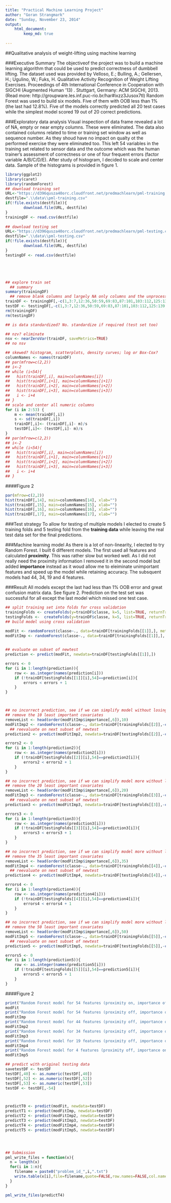 ```yaml
---
title: "Practical Machine Learning Project"
author: "Goran Strangmark"
date: "Sunday, November 23, 2014"
output: 
    html_document:
        keep_md: true
            
---
```

##Qualitative analysis of weight-lifting using machine learning

###Executive Summary
The objectiveof the project was to build a machine learning algorithm that could be used to predict correctness of dumbbell lifting. The dataset used was provided by Velloso, E.; Bulling, A.; Gellersen, H.; Ugulino, W.; Fuks, H. Qualitative Activity Recognition of Weight Lifting Exercises. Proceedings of 4th International Conference in Cooperation with SIGCHI (Augmented Human '13) . Stuttgart, Germany: ACM SIGCHI, 2013. (Read more: http://groupware.les.inf.puc-rio.br/har#ixzz3Jusox7tl)
Random Forest was used to build six models. Five of them with OOB less than 1% (the last had 12.8%). Five of the models correctly predicted all 20 test cases while the simplest model scored 19 out of 20 correct predictions.

###Exploratory data analysis
Visual inspection of data frame revealed a lot of NA, empty or near empty columns. These were eliminated. The data also contained columns related to time or training set window as well as sequence number. As they shoud have no impact on qualty ot the performed exercise they were eliminated too. This left 54 variables in the training set related to sensor data and the outcome which was the human trainer's assessment of correctness or one of four frequent errors (factor variable A/B/C/D/E).
After study of histogram, I decided to scale and center data. Sample of the histograms is provided in figure 1.




```r
library(ggplot2)
library(caret)
library(randomForest)
## download training set
URL<-"https://d396qusza40orc.cloudfront.net/predmachlearn/pml-training.csv"
destfile=".\\data\\pml-training.csv"
if(!file.exists(destfile)){
        download.file(URL, destfile)
}
trainingDF <- read.csv(destfile)
        
## download testing set
URL<-"https://d396qusza40orc.cloudfront.net/predmachlearn/pml-testing.csv"
destfile=".\\data\\pml-testing.csv"
if(!file.exists(destfile)){
        download.file(URL, destfile)
}
testingDF <- read.csv(destfile)





## explore train set
  ## summary
summary(trainingDF)
  ## remove blank columns and largely NA only columns and the unprocessed time stamps
trainDF <- trainingDF[,-c(1,3:7,12:36,50:59,69:83,87:101,103:112,125:139,141:150)]
testDF <- testingDF[,-c(1,3:7,12:36,50:59,69:83,87:101,103:112,125:139,141:150)]
rm(trainingDF)
rm(testingDF)

## is data standardized? No. standardize if required (test set too)

## nzv? eliminate
nsv <- nearZeroVar(trainDF, saveMetrics=TRUE)
## no nsv

## skewed? histogram, scatterplots, density curves; log or Box-Cox?
columnNames <- names(trainDF)
## par(mfrow=c(2,2))
## i<-2
## while (i<54){
##   hist(trainDF[,i], main=columnNames[i])
##   hist(trainDF[,i+1], main=columnNames[i+1])
##   hist(trainDF[,i+2], main=columnNames[i+2])
##   hist(trainDF[,i+3], main=columnNames[i+3])
##   i <- i+4
## }
## scale and center all numeric columns
for (i in 2:53) {
    m <- mean(trainDF[,i])
    s <- sd(trainDF[,i])
    trainDF[,i]<- (trainDF[,i]- m)/s
    testDF[,i]<- (testDF[,i]- m)/s
}
## par(mfrow=c(2,2))
## i<-2
## while (i<54){
##   hist(trainDF[,i], main=columnNames[i])
##   hist(trainDF[,i+1], main=columnNames[i+1])
##   hist(trainDF[,i+2], main=columnNames[i+2])
##   hist(trainDF[,i+3], main=columnNames[i+3])
##   i <- i+4
## }
```
####Figure 2
```r
par(mfrow=c(2,2))
hist(trainDF[,14], main=columnNames[14], xlab="")
hist(trainDF[,15], main=columnNames[15], xlab="")
hist(trainDF[,16], main=columnNames[16], xlab="")
hist(trainDF[,17], main=columnNames[17], xlab="")
```
###Test strategy
To allow for testing of multiple models I elected to create 5 training folds and 5 testing fold from the **training data** while leaving the real test data set for the final predictions.

###Machine learning model
As there is a lot of non-linearity, I elected to try Random Forest.
I built 6 different models. The first used all features and calculated **proximity**. This was rather slow but worked well. As I did not really need the proximity information I removed it in the second model but added **importance** instead as it woud allow me to eleiminate unimportant features and speed up the model while retaining accuracy.
The subsquent models had 44, 34, 19 and 4 features.

###Result
All models except the last had less than 1% OOB error and great confusion matrix data. See figure 2. 
Prediction on the test set was successful for all except the last model which missed one test case.

```r
## split training set into folds for cross validation
trainingFolds <- createFolds(y=trainDF$classe, k=5, list=TRUE, returnTrain=TRUE) 
testingFolds <-  createFolds(y=trainDF$classe, k=5, list=TRUE, returnTrain=FALSE)
## build model using cross validation

modFit <- randomForest(classe~., data=trainDF[trainingFolds[[1]],], method="rf", prox=TRUE)
modFitImp <- randomForest(classe~., data=trainDF[trainingFolds[[1]],], method="rf", importance=TRUE)
	

## evaluate on subset of newtest
prediction <- predict(modFit, newdata=trainDF[testingFolds[[1]],])

errors <- 0
for (i in 1:length(prediction)){
    row <- as.integer(names(prediction[i]))
    if (!trainDF[testingFolds[[1]][i],54]==prediction[i]){
        errors < errors + 1
    }
}



## no incorrect prediction, see if we can simplify model without losing accuracy
## remove the 10 least important covariates
removeList <- head(order(modFitImp$importance[,6]),10)
modFitImp2 <- randomForest(classe~., data=trainDF[trainingFolds[[2]],-c(removeList)], method="rf", importance=TRUE)
  ## reevaluate on next subset of newtest
prediction2 <- predict(modFitImp2, newdata=trainDF[testingFolds[[2]],-c(removeList)])

errors2 <- 0
for (i in 1:length(prediction2)){
    row <- as.integer(names(prediction2[i]))
    if (!trainDF[testingFolds[[2]][i],54]==prediction2[i]){
        errors2 < errors2 + 1
    }
}

## no incorrect prediction, see if we can simplify model more without losing accuracy
## remove the 20 least important covariates
removeList <- head(order(modFitImp$importance[,6]),20)
modFitImp3 <- randomForest(classe~., data=trainDF[trainingFolds[[3]],-c(removeList)], method="rf", importance=TRUE)
  ## reevaluate on next subset of newtest
prediction3 <- predict(modFitImp3, newdata=trainDF[testingFolds[[3]],-c(removeList)])

errors3 <- 0
for (i in 1:length(prediction3)){
    row <- as.integer(names(prediction3[i]))
    if (!trainDF[testingFolds[[3]][i],54]==prediction3[i]){
        errors3 < errors3 + 1
    }
}

## no incorrect prediction, see if we can simplify model more without losing accuracy
## remove the 35 least important covariates
removeList <- head(order(modFitImp$importance[,6]),35)
modFitImp4 <- randomForest(classe~., data=trainDF[trainingFolds[[4]],-c(removeList)], method="rf", importance=TRUE)
  ## reevaluate on next subset of newtest
prediction4 <- predict(modFitImp4, newdata=trainDF[testingFolds[[4]],-c(removeList)])

errors4 <- 0
for (i in 1:length(prediction4)){
    row <- as.integer(names(prediction4[i]))
    if (!trainDF[testingFolds[[4]][i],54]==prediction4[i]){
        errors4 < errors4 + 1
    }
}

## no incorrect prediction, see if we can simplify model more without losing accuracy
## remove the 50 least important covariates
removeList <- head(order(modFitImp$importance[,6]),50)
modFitImp5 <- randomForest(classe~., data=trainDF[trainingFolds[[5]],-c(removeList)], method="rf", importance=TRUE)
  ## reevaluate on next subset of newtest
prediction5 <- predict(modFitImp5, newdata=trainDF[testingFolds[[5]],-c(removeList)])

errors5 <- 0
for (i in 1:length(prediction5)){
    row <- as.integer(names(prediction5[i]))
    if (!trainDF[testingFolds[[5]][i],54]==prediction5[i]){
        errors5 < errors5 + 1
    }
}


```
####Figure 2
```r
print("Random Forest model for 54 features (proximity on, importance off")
modFit
print("Random Forest model for 54 features (proximity off, importance on")
modFitImp
print("Random Forest model for 44 features (proximity off, importance on")
modFitImp2
print("Random Forest model for 34 features (proximity off, importance on")
modFitImp3
print("Random Forest model for 19 features (proximity off, importance on")
modFitImp4
print("Random Forest model for 4 features (proximity off, importance on")
modFitImp5
```

```r

## predict with original testing data
savetestDF <- testDF
testDF[,40] <- as.numeric(testDF[,40])
testDF[,52] <- as.numeric(testDF[,52])
testDF[,53] <- as.numeric(testDF[,53])
testDF <- testDF[,-54]



predictT0 <- predict(modFit, newdata=testDF)
predictT1 <- predict(modFitImp, newdata=testDF)
predictT2 <- predict(modFitImp2, newdata=testDF)
predictT3 <- predict(modFitImp3, newdata=testDF)
predictT4 <- predict(modFitImp4, newdata=testDF)
predictT5 <- predict(modFitImp5, newdata=testDF)




## Submission
pml_write_files = function(x){
  n = length(x)
  for(i in 1:n){
    filename = paste0("problem_id_",i,".txt")
    write.table(x[i],file=filename,quote=FALSE,row.names=FALSE,col.names=FALSE)
  }
}

pml_write_files(predictT4)
```

